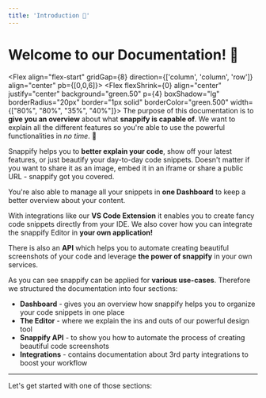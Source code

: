 ```yaml
---
title: 'Introduction 👋'
---
```


# Welcome to our Documentation! 👋

<Flex align="flex-start" gridGap={8} direction={['column', 'column', 'row']} align="center" pb={[0,0,6]}>
    <Flex flexShrink={0} align="center" justify="center" background="green.50" p={4} boxShadow="lg" borderRadius="20px" border="1px solid" borderColor="green.500" width={["80%", "80%", "35%", "40%"]}>
        <NextImage
            src="/images/docs/book.png"
            alt="Illustration of a book"
            width={150}
            height={176}
            hideCaption
        />
    </Flex>
    <Box alignSelf="flex-start" pt={4}>
        The purpose of this documentation is to **give you an overview** about what **snappify is capable of**. We want to explain all the different features so you're able to use the powerful functionalities in _no time_. 💪
    </Box>

</Flex>

Snappify helps you to **better explain your code**, show off your latest features, or just beautify your day-to-day code snippets. Doesn't matter if you want to share it as an image, embed it in an iframe or share a public URL - snappify got you covered.

You're also able to manage all your snippets in **one Dashboard** to keep a better overview about your content.

With integrations like our **VS Code Extension** it enables you to create fancy code snippets directly from your IDE. We also cover how you can integrate the snappify Editor in **your own application!**

There is also an **API** which helps you to automate creating beautiful screenshots of your code and leverage **the power of snappify** in your own services.

As you can see snappify can be applied for **various use-cases**. Therefore we structured the documentation into four sections:

- **Dashboard** - gives you an overview how snappify helps you to organize your code snippets in one place
- **The Editor** - where we explain the ins and outs of our powerful design tool
- **Snappify API** - to show you how to automate the process of creating beautiful code screenshots
- **Integrations** - contains documentation about 3rd party integrations to boost your workflow

---

Let's get started with one of those sections:

<Flex p={4} width="100%">
  <SimpleGrid columns={[1, 1, 2]} gridGap={10} width="100%">
    <Card
      href="/docs/dashboard"
      bg="linear-gradient(145deg, #30cfd0 0%, #330867 100%)"
      caption="Dashboard"
      aria-label="Link to the Dashboard section"
    >
      <NextImage src="/images/docs/light.png" alt="Illustration of a lamp" width={100} height={132} hideCaption />
    </Card>
    <Card
      href="/docs/editor/getting-started"
      bg="linear-gradient(355deg, #1c5e65, #53c594)"
      caption="Editor"
      aria-label="Link to the Editor section"
    >
      <Box mt={[0, 0, 4]}>
        <NextImage
          src="/images/docs/puzzle_dice.png"
          alt="Illustration of a Puzzle Dice"
          width={110}
          height={98}
          hideCaption
        />
      </Box>
    </Card>
    <Card
      href="/docs/api/getting-started"
      bg="linear-gradient(55deg, #8a2387, #e94057, #f27121)"
      caption="API"
      aria-label="Link to the API section"
    >
      <Box mt={[0, 0, 4]}>
        <NextImage
          src="/images/docs/fingerprint.png"
          alt="Illustration of a Fingerprint Device"
          width={130}
          height={131}
          hideCaption
        />
      </Box>
    </Card>
    <Card
      href="/docs/integrations/overview"
      bg="linear-gradient(337deg, #654ea3, #da98b4)"
      caption="Integrations"
      aria-label="Link to the Integrations section"
    >
      <NextImage src="/images/docs/time.png" alt="Illustration of an hourglass" width={155} height={144} hideCaption />
    </Card>
  </SimpleGrid>
</Flex>
